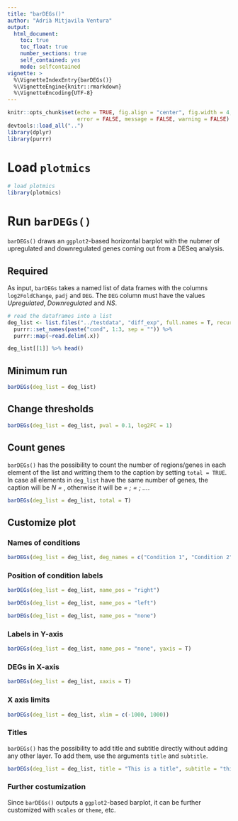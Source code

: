 ```yaml
---
title: "barDEGs()"
author: "Adrià Mitjavila Ventura"
output:
  html_document:
    toc: true
    toc_float: true
    number_sections: true
    self_contained: yes
    mode: selfcontained
vignette: >
  %\VignetteIndexEntry{barDEGs()}
  %\VignetteEngine{knitr::rmarkdown}
  %\VignetteEncoding{UTF-8}
---
```


```r
knitr::opts_chunk$set(echo = TRUE, fig.align = "center", fig.width = 4, fig.height = 4, 
                      error = FALSE, message = FALSE, warning = FALSE)
devtools::load_all("..")
library(dplyr)
library(purrr)
```

# Load `plotmics`

```r
# load plotmics
library(plotmics)
```

# Run `barDEGs()`

`barDEGs()` draws an `ggplot2`-based horizontal barplot with the nubmer of upregulated and downregulated genes coming out from a DESeq analysis.

## Required

As input, `barDEGs` takes a named list of data frames with the columns `log2FoldChange`, `padj` and `DEG`. The `DEG` column must have the values *Upregulated*, *Downregulated* and *NS*.

```r
# read the dataframes into a list
deg_list <- list.files("../testdata", "diff_exp", full.names = T, recursive = T) %>%
  purrr::set_names(paste("cond", 1:3, sep = "")) %>%
  purrr::map(~read.delim(.x))

deg_list[[1]] %>% head()
```

## Minimum  run


```r
barDEGs(deg_list = deg_list)
```

## Change thresholds

```r
barDEGs(deg_list = deg_list, pval = 0.1, log2FC = 1)
```


## Count genes

`barDEGs()` has the possibility to count the number of regions/genes in each element of the list and writting them to the caption by setting `total = TRUE`. In case all elements in `deg_list` have the same number of genes, the caption will be *N = <number_of_regions>*, otherwise it will be *<contrast1> = <number_of_regions1>; <contrast2> = <number_of_regions2>; ...*.

```r
barDEGs(deg_list = deg_list, total = T)
```

## Customize plot

### Names of conditions

```r
barDEGs(deg_list = deg_list, deg_names = c("Condition 1", "Condition 2", "Condition 3"))
```

### Position of condition labels

```r
barDEGs(deg_list = deg_list, name_pos = "right")
```

```r
barDEGs(deg_list = deg_list, name_pos = "left")
```

```r
barDEGs(deg_list = deg_list, name_pos = "none")
```

### Labels in Y-axis

```r
barDEGs(deg_list = deg_list, name_pos = "none", yaxis = T)
```

### DEGs in X-axis

```r
barDEGs(deg_list = deg_list, xaxis = T)
```

### X axis limits

```r
barDEGs(deg_list = deg_list, xlim = c(-1000, 1000))
```

### Titles

`barDEGs()` has the possibility to add title and subtitle directly without adding any other layer. To add them, use the arguments `title` and `subtitle`.

```r
barDEGs(deg_list = deg_list, title = "This is a title", subtitle = "this is a subtilte")
```


### Further costumization

Since `barDEGs()` outputs a `ggplot2`-based barplot, it can be further customized with `scales` or `theme`, etc.
